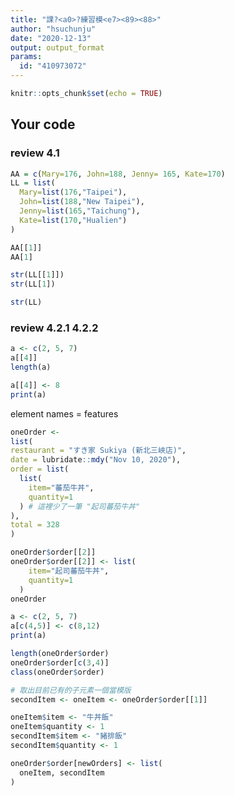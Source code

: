 ---
title: "課?<a0>?練習模<e7><89><88>"
author: "hsuchunju"
date: "2020-12-13"
output: output_format
params:
  id: "410973072"
---

```{r setup, include=FALSE}
knitr::opts_chunk$set(echo = TRUE)
```

## Your code

### review 4.1
```{r}
AA = c(Mary=176, John=188, Jenny= 165, Kate=170)
LL = list(
  Mary=list(176,"Taipei"),
  John=list(188,"New Taipei"),
  Jenny=list(165,"Taichung"),
  Kate=list(170,"Hualien")
)
```

```{r}
AA[[1]]
AA[1]
```


```{r}
str(LL[[1]])
str(LL[1])
```

```{r}
str(LL)
```

### review 4.2.1 4.2.2

```{r}
a <- c(2, 5, 7)
a[[4]]
length(a)
```

```{r}
a[[4]] <- 8
print(a)
```
element names = features
```{r}
oneOrder <-
list(
restaurant = "すき家 Sukiya (新北三峽店)",
date = lubridate::mdy("Nov 10, 2020"),
order = list(
  list(
    item="蕃茄牛丼",
    quantity=1
  ) # 這裡少了一筆 "起司蕃茄牛丼"
),
total = 328
)
```

```{r}
oneOrder$order[[2]]
oneOrder$order[[2]] <- list(
    item="起司蕃茄牛丼",
    quantity=1
  )
oneOrder
```

```{r}
a <- c(2, 5, 7)
a[c(4,5)] <- c(8,12)
print(a)
```

```{r}
length(oneOrder$order)
oneOrder$order[c(3,4)]
class(oneOrder$order)
```

```{r}
# 取出目前已有的子元素一個當模版
secondItem <- oneItem <- oneOrder$order[[1]]

oneItem$item <- "牛丼飯"
oneItem$quantity <- 1
secondItem$item <- "豬排飯"
secondItem$quantity <- 1

oneOrder$order[newOrders] <- list(
  oneItem, secondItem
)
```

